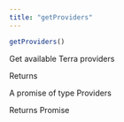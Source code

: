 ```yaml
---
title: "getProviders"
---
```

```javascript javascript
getProviders()

```

Get available Terra providers

Returns

A promise of type Providers

Returns Promise



